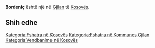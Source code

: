 {{Fshat në 
 | Emri                = Bordeniç
 | EmriAlt                = 
 | NAME_SHORT_FORM=      
 | NAME_GENERIC=      
 | NAME_SORT_NAME_RO=      BORDENIC
 | FULL_NAME_RO = Bordeniç
 | FULL_NAME_ND_RO=Bordenic
 | SORT_NAME_RG=BORDENIC
 | FULL_NAME_RG=Bordeniç
 | FULL_NAME_ND_RG=Bordenic
 | SRP_NAME_SHORT_FORM=      
 | SRP_NAME_GENERIC=      
 | SRP_NAME_SORT_NAME_RO=      
 | SRP_FULL_NAME_RO = 
 | SRP_FULL_NAME_ND_RO=
 | SRP_SORT_NAME_RG=
 | SRP_FULL_NAME_RG=
 | SRP_FULL_NAME_ND_RG=
 | Emri (Rasa dhanore) = 
 | Figura              = 
 | Shteti              = Kosovo
 | Komuna              = Gjilan
 | Kodi postar         = 
 | Sipërfaqja          = 

 | Popullsia           = 

 | Regj. i popullsisë  = 
 | Dend. e popullsisë  = 
 | Faqja zyrtare       = 
 <!--- Koordinatat ----> 
 | Gjerësia            = 42.525278
 | Gjatësia            = 20.447778
 | Lartësia            = 
}}
'''Bordeniç''' është një [[]] në [[Gjilan]] të [[Kosovës]].

<!-- == Gjeografia == -->
<!-- == Historia == -->
<!-- == Demografia == -->
== Shih edhe ==
{{Komuna Gjilan}}
{{Kosovo-Administrata-Cung}}

[[Kategoria:Fshatra në Kosovës]]
[[Kategoria:Fshatra në Kommunes Gjilan]]
[[Kategoria:Vendbanime në Kosovës]]
